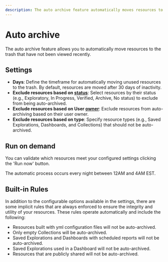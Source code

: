```yaml
---
description: The auto archive feature automatically moves resources to the trash if they have not been recently viewed.
---
```



# Auto archive

The auto archive feature allows you to automatically move resources to the trash that have not been viewed recently.

## Settings

- **Days**: Define the timeframe for automatically moving unused resources to the trash. By default, resources are moved after 30 days of inactivity.
- **Exclude resources based on [status](/docs/project-management/resource-metadata#status)**: Select resources by their status (e.g., Exploratory, In Progress, Verified, Archive, No status) to exclude from being auto-archived.
- **Exclude resources based on User [owner](/docs/project-management/resource-metadata#owner)**: Exclude resources from auto-archiving based on their user owner.
- **Exclude resources based on type**: Specify resource types (e.g., Saved Explorations, Dashboards, and Collections) that should not be auto-archived.

## Run on demand

You can validate which resources meet your configured settings clicking the 'Run now' button.

<Callout type="info">
  The automatic process occurs every night between 12AM and 4AM EST.
</Callout>

## Built-in Rules

In addition to the configurable options available in the settings, there are some implicit rules that are always enforced to ensure the integrity and utility of your resources. These rules operate automatically and include the following:

- Resources built with yml configuration files will not be auto-archived.
- Only empty Collections will be auto-archived.
- Saved Explorations and Dashboards with scheduled reports will not be auto-archived.
- Saved Explorations used in a Dashboard will not be auto-archived.
- Resources that are publicly shared will not be auto-archived.

